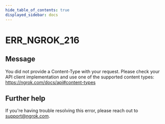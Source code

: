 ```yaml
---
hide_table_of_contents: true
displayed_sidebar: docs
---
```



# ERR_NGROK_216

## Message

You did not provide a Content-Type with your request. Please check your API client implementation and use one of the supported content types: https://ngrok.com/docs/api#content-types

<ErrorDetails error="err_ngrok_216" />

## Further help

If you're having trouble resolving this error, please reach out to [support@ngrok.com](mailto:support@ngrok.com?subject=Help%20with%20ERR_NGROK_216).
